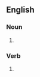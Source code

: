 ==English==

===Noun===
{{head|en|noun plural form}}

# {{plural of|yowl|lang=en}}

===Verb===
{{head|en|verb form}}

# {{en-third-person singular of|yowl}}
